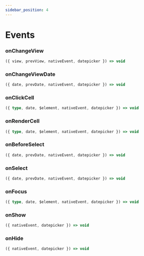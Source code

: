 ```yaml
---
sidebar_position: 4
---
```


# Events

### onChangeView

```typescript
({ view, prevView, nativeEvent, datepicker }) => void
```

### onChangeViewDate

```typescript
({ date, prevDate, nativeEvent, datepicker }) => void
```

### onClickCell

```typescript
({ type, date, $element, nativeEvent, datepicker }) => void
```

### onRenderCell

```typescript
({ type, date, $element, nativeEvent, datepicker }) => void
```

### onBeforeSelect

```typescript
({ date, prevDate, nativeEvent, datepicker }) => void
```

### onSelect

```typescript
({ date, prevDate, nativeEvent, datepicker }) => void
```

### onFocus

```typescript
({ type, date, $element, nativeEvent, datepicker }) => void
```

### onShow

```typescript
({ nativeEvent, datepicker }) => void
```

### onHide

```typescript
({ nativeEvent, datepicker }) => void
```
